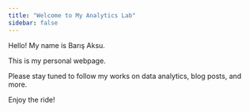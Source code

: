 ```yaml
---
title: "Welcome to My Analytics Lab"
sidebar: false 
---
```


Hello! My name is Barış Aksu.

This is my personal webpage.

Please stay tuned to follow my works on data analytics, blog posts, and more.

Enjoy the ride!
